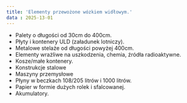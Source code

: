 ```yaml
---
title: 'Elementy przewożone wózkiem widłowym.'
data : 2025-13-01
---
```


- Palety o długości od 30cm do 400cm.
- Płyty i kontenery ULD (załadunek lotniczy).
- Metalowe stelaże od długości powyżej 400cm.
- Elementy wrażliwe na uszkodzenia, chemia, źródła radioaktywne. 
- Kosze/małe kontenery. 
- Konstrukcje stalowe 
- Maszyny przemysłowe
- Płyny w beczkach 108/205 litrów i 1000 litrów. 
- Papier w formie dużych rolek i sfalcowanej. 
-  Akumulatory. 